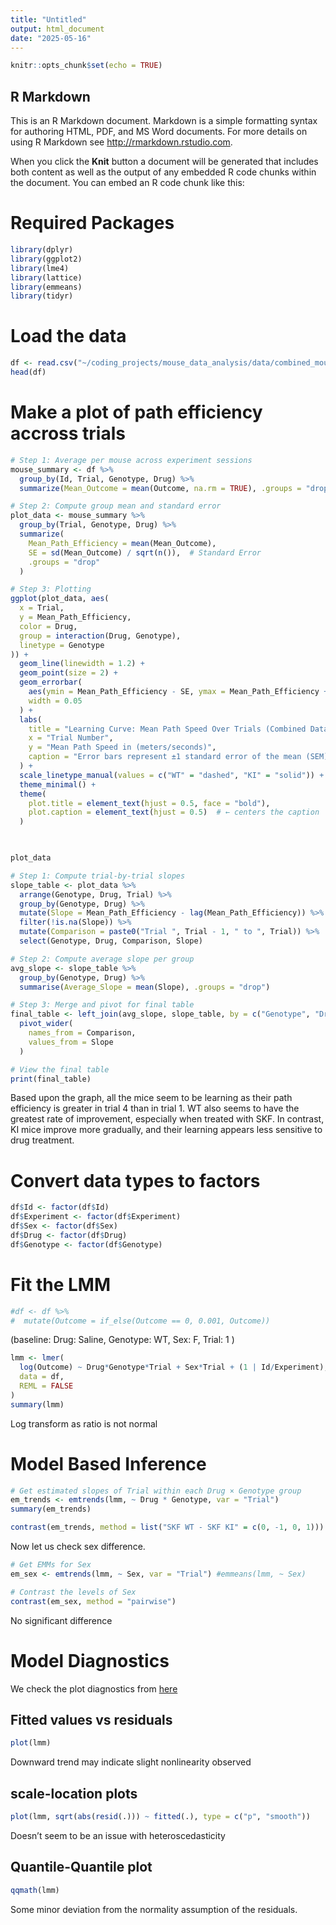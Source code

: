 ```yaml
---
title: "Untitled"
output: html_document
date: "2025-05-16"
---
```


```r
knitr::opts_chunk$set(echo = TRUE)
```

## R Markdown

This is an R Markdown document. Markdown is a simple formatting syntax for authoring HTML, PDF, and MS Word documents. For more details on using R Markdown see <http://rmarkdown.rstudio.com>.

When you click the **Knit** button a document will be generated that includes both content as well as the output of any embedded R code chunks within the document. You can embed an R code chunk like this:

# Required Packages

```r
library(dplyr)
library(ggplot2)
library(lme4)
library(lattice)
library(emmeans)
library(tidyr)
```

# Load the data

```r
df <- read.csv("~/coding_projects/mouse_data_analysis/data/combined_mouse_data_mean_speed.csv")
head(df)
```






# Make a plot of path efficiency accross trials

```r
# Step 1: Average per mouse across experiment sessions
mouse_summary <- df %>%
  group_by(Id, Trial, Genotype, Drug) %>%
  summarize(Mean_Outcome = mean(Outcome, na.rm = TRUE), .groups = "drop")

# Step 2: Compute group mean and standard error
plot_data <- mouse_summary %>%
  group_by(Trial, Genotype, Drug) %>%
  summarize(
    Mean_Path_Efficiency = mean(Mean_Outcome),
    SE = sd(Mean_Outcome) / sqrt(n()),  # Standard Error
    .groups = "drop"
  )

# Step 3: Plotting
ggplot(plot_data, aes(
  x = Trial,
  y = Mean_Path_Efficiency,
  color = Drug,
  group = interaction(Drug, Genotype),
  linetype = Genotype
)) +
  geom_line(linewidth = 1.2) +
  geom_point(size = 2) + 
  geom_errorbar(
    aes(ymin = Mean_Path_Efficiency - SE, ymax = Mean_Path_Efficiency + SE),
    width = 0.05
  ) +
  labs(
    title = "Learning Curve: Mean Path Speed Over Trials (Combined Dataset)",
    x = "Trial Number",
    y = "Mean Path Speed in (meters/seconds)",
    caption = "Error bars represent ±1 standard error of the mean (SEM) across mice."
  ) +
  scale_linetype_manual(values = c("WT" = "dashed", "KI" = "solid")) +
  theme_minimal() +
  theme(
    plot.title = element_text(hjust = 0.5, face = "bold"),
    plot.caption = element_text(hjust = 0.5)  # ← centers the caption
  )

  

```


```r
plot_data
```


```r
# Step 1: Compute trial-by-trial slopes
slope_table <- plot_data %>%
  arrange(Genotype, Drug, Trial) %>%
  group_by(Genotype, Drug) %>%
  mutate(Slope = Mean_Path_Efficiency - lag(Mean_Path_Efficiency)) %>%
  filter(!is.na(Slope)) %>%
  mutate(Comparison = paste0("Trial ", Trial - 1, " to ", Trial)) %>%
  select(Genotype, Drug, Comparison, Slope)

# Step 2: Compute average slope per group
avg_slope <- slope_table %>%
  group_by(Genotype, Drug) %>%
  summarise(Average_Slope = mean(Slope), .groups = "drop")

# Step 3: Merge and pivot for final table
final_table <- left_join(avg_slope, slope_table, by = c("Genotype", "Drug")) %>%
  pivot_wider(
    names_from = Comparison,
    values_from = Slope
  )

# View the final table
print(final_table)
```





Based upon the graph, all the mice seem to be learning as their path efficiency is greater in trial 4 than in trial 1. WT also seems to have the greatest rate of improvement, especially when treated with SKF. In contrast, KI mice improve more gradually, and their learning appears less sensitive to drug treatment.

# Convert data types to factors

```r
df$Id <- factor(df$Id)
df$Experiment <- factor(df$Experiment)
df$Sex <- factor(df$Sex)
df$Drug <- factor(df$Drug)
df$Genotype <- factor(df$Genotype)
```

# Fit the LMM



```r

#df <- df %>%
#  mutate(Outcome = if_else(Outcome == 0, 0.001, Outcome))

```






(baseline: Drug: Saline, Genotype: WT, Sex: F, Trial: 1 )
```r
lmm <- lmer(
  log(Outcome) ~ Drug*Genotype*Trial + Sex*Trial + (1 | Id/Experiment),
  data = df,
  REML = FALSE
)
summary(lmm)
```

Log transform as ratio is not normal 

# Model Based Inference 



```r
# Get estimated slopes of Trial within each Drug × Genotype group
em_trends <- emtrends(lmm, ~ Drug * Genotype, var = "Trial")
summary(em_trends)
```


```r
contrast(em_trends, method = list("SKF WT - SKF KI" = c(0, -1, 0, 1)))

```


Now let us check sex difference. 



```r
# Get EMMs for Sex
em_sex <- emtrends(lmm, ~ Sex, var = "Trial") #emmeans(lmm, ~ Sex)

# Contrast the levels of Sex
contrast(em_sex, method = "pairwise")
```
No significant difference 

# Model Diagnostics

We check the plot diagnostics from [here](https://cran.r-project.org/web/packages/lme4/vignettes/lmer.pdf)






## Fitted values vs residuals

```r
plot(lmm)
```
Downward trend may indicate slight nonlinearity observed

## scale-location plots
```r
plot(lmm, sqrt(abs(resid(.))) ~ fitted(.), type = c("p", "smooth"))
```
Doesn't seem to be an issue with heteroscedasticity 


## Quantile-Quantile plot
```r
qqmath(lmm)
```
Some minor deviation from the normality assumption of the residuals. 

